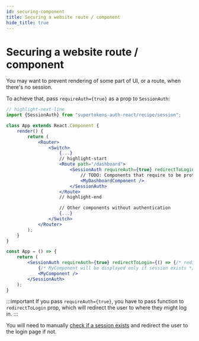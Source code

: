 ```yaml
---
id: securing-component
title: Securing a website route / component
hide_title: true
---
```



# Securing a website route / component
You may want to prevent rendering of some part of UI, or a route, when
there's no session.

<FrontendSDKTabs>
<TabItem value="reactjs">

To achieve that, pass `requireAuth={true}` as a prop to `SessionAuth`:

<Question
    question="Do you use react-router-dom?">
<Answer title="Yes">

```jsx 
// highlight-next-line 
import {SessionAuth} from "supertokens-auth-react/recipe/session";

class App extends React.Component {
    render() {
        return (
            <Router>
                <Switch>
                    {...}
                    // highlight-start
                    <Route path="/dashboard">
                        <SessionAuth requireAuth={true} redirectToLogin={() => {/* redirect */}}>
                            // TODO: Components that require to be protected by authentication
                            <MyDashboardComponent />
                        </SessionAuth>
                    </Route>
                    // highlight-end

                    // Other components without authentication
                    {...}
                </Switch>
            </Router>
        );
    }
}
```

</Answer>
<Answer title="No">

```jsx
const App = () => {
    return (
        <SessionAuth requireAuth={true} redirectToLogin={() => {/* redirect */}}>
            {/* MyComponent will be displayed only if session exists */}
            <MyComponent />
        </SessionAuth>
    );
}
```

</Answer>
</Question>

:::important
If you pass `requireAuth={true}`, you have to pass function to `redirectToLogin` prop,
which will redirect the user to where they might log in.
:::


</TabItem>
<TabItem value="vanillajs">

You will need to manually [check if a session exists](./checking-session-front-end) and redirect the user to the login page if not.

</TabItem>
</FrontendSDKTabs>